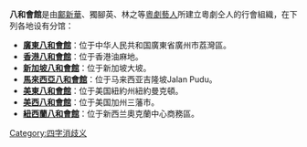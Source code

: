 '''八和會館'''是由[[鄺新華|鄺新華]]、獨腳英、林之等[[粵劇|粵劇]][[藝人|藝人]]所建立粵劇仝人的行會組織，在下列各地设有分馆：
* '''[[八和会馆_(广州)|廣東八和會館]]'''：位于中华人民共和国廣東省廣州市荔灣區。
* '''[[八和会馆_(香港)|香港八和會館]]'''：位于香港油麻地。
* '''[[新加坡八和會館|新加坡八和會館]]'''：位于新加坡大坡。
* '''[[馬來西亞八和會館|馬來西亞八和會館]]'''：位于马来西亚吉隆坡Jalan Pudu。
* '''[[美東八和會館|美東八和會館]]'''：位于美国紐約州紐約曼克頓。
* '''[[美西八和會館|美西八和會館]]'''：位于美国加州三藩市。
* '''[[紐西蘭八和會館|紐西蘭八和會館]]'''：位于新西兰奧克蘭中心商務區。

{{消歧义}}

[[Category:四字消歧义|Category:四字消歧义]]
